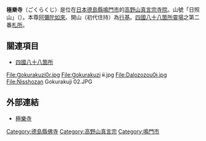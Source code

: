 {{日本寺院
| name = 極樂寺
| img = File:Nishozan-gokurakuji-main.JPG
| img_capt = 本堂
| image_width = 260
| nihongo = 極楽寺
| hiragana = ごくらくじ
| romaji = Gokuraku-ji
| location = [[德島縣|德島縣]][[鳴門市|鳴門市]]大麻町桧ダンノ上12番地
| sangou = 日照山
| section = [[高野山真言宗|高野山真言宗]]
| god = [[阿彌陀如來|阿彌陀如來]]
| found_year = 	傳・[[天平_(聖武天皇)|天平]]年間（729年 - 749年）
| founder = 傳・[[行基|行基]]（開山）
| official_name = 日照山 無量壽院 極樂寺
| alias = 
| struct = 
| title = [[四國八十八箇所|四國八十八箇所]]2番
| cultural_collection = 阿彌陀如來像（重要文化財）
}}
'''極樂寺'''（ごくらくじ）是位在[[日本|日本]][[德島縣|德島縣]][[鳴門市|鳴門市]]的[[高野山真言宗|高野山真言宗]][[寺院|寺院]]。山號「日照山」（{{lang|ja|にっしょうざん}}）。本尊[[阿彌陀如來|阿彌陀如來]]、開山（初代住持）為[[行基|行基]]。[[四國八十八箇所|四國八十八箇所]][[靈場|靈場]]之第二番[[札所|札所]]。

== 關連項目 ==
* [[四國八十八箇所|四國八十八箇所]]
<gallery>
File:Ɡokurakuzi0ɾ.jpg
File:Ɡokurakuzi ɨɨ.jpg
File:Dalozozou0ɨ.jpg
File:Nisshozan Gokurakuji 02.JPG
</gallery>
== 外部連結 ==
{{Commonscat|Gokurakuji (Naruto, Tokushima)}}
* [https://web.archive.org/web/20121112104003/http://www.tv-naruto.ne.jp/gokurakuji/ 極樂寺]

{{四國八十八箇所}}
{{DEFAULTSORT:Gokurakuji}}
[[Category:德島縣佛寺|Category:德島縣佛寺]]
[[Category:高野山真言宗|Category:高野山真言宗]]
[[Category:鳴門市|Category:鳴門市]]